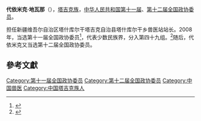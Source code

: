 '''代依米克·地瓦那'''（{{bd|1977年|7月|}}），[[塔吉克族|塔吉克族]]，[[中华人民共和国|中华人民共和国]][[第十一届全国政协委员|第十一届]]、[[第十二届全国政协委员|第十二届全国政协委员]]。

担任新疆维吾尔自治区塔什库尔干塔吉克自治县塔什库尔干乡兽医站站长。2008年，当选第十一届全国政协委员<ref>{{cite news|title=第十一届全国政协委员名单|url=http://www.indaa.com.cn/zt/2009qglh/zxzs/200903/t20090303_127573.html|accessdate=2013-04-09|newspaper=新华社北京1月25日电 中国人民政治协商会议第十一届全国委员会委员名单(共2237人，2008年1月25日政协第十届全国委员会常务委员会第二十次会议通过)|date=2008年1月25日|deadurl=yes|archiveurl=https://web.archive.org/web/20130928014403/http://www.indaa.com.cn/zt/2009qglh/zxzs/200903/t20090303_127573.html|archivedate=2013年9月28日}}</ref>，代表少数民族界，分入第四十九组。<ref>{{cite news|title=全国政协信息-代依米克·地瓦那|url=http://www.cppcc.gov.cn/CMS/wylibary/showJcwyxtInfoWylibary.action?tabJcwyxt.guid=11W0017220&wytype=wjwy|accessdate=2013-04-11|newspaper=全国政协委员会|archive-date=2019-05-13|archive-url=https://web.archive.org/web/20190513230410/http://www.cppcc.gov.cn/CMS/wylibary/showJcwyxtInfoWylibary.action?tabJcwyxt.guid=11W0017220&wytype=wjwy|dead-url=no}}</ref>随后，代依米克又当选第十二届全国政协委员。

==參考文獻==
{{Reflist|2}}

{{中华人民共和国政治人物小作品}}
[[Category:第十一届全国政协委员|Category:第十一届全国政协委员]]
[[Category:第十二届全国政协委员|Category:第十二届全国政协委员]]
[[Category:中国兽医|Category:中国兽医]]
[[Category:中国塔吉克族人|Category:中国塔吉克族人]]